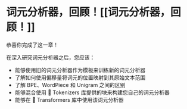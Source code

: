 # 词元分析器，回顾！[[词元分析器，回顾！]]

<CourseFloatingBanner
    chapter={6}
    classNames="absolute z-10 right-0 top-0"
/>

恭喜你完成了这一章！

在深入研究词元分析器之后，您应该：

- 能够使用旧的词元分析器作为模板来训练新的词元分析器
- 了解如何使用偏移量将词元的位置映射到其原始文本范围
- 了解 BPE、WordPiece 和 Unigram 之间的区别
- 能够混合使用 🤗 Tokenizers 库提供的块来构建您自己的词元分析器
- 能够在 🤗 Transformers 库中使用该词元分析器
